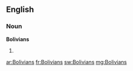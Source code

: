 ==English==

===Noun===
'''Bolivians'''

# {{plural of|[[Bolivian]]}}

[[ar:Bolivians]]
[[fr:Bolivians]]
[[sw:Bolivians]]
[[mg:Bolivians]]